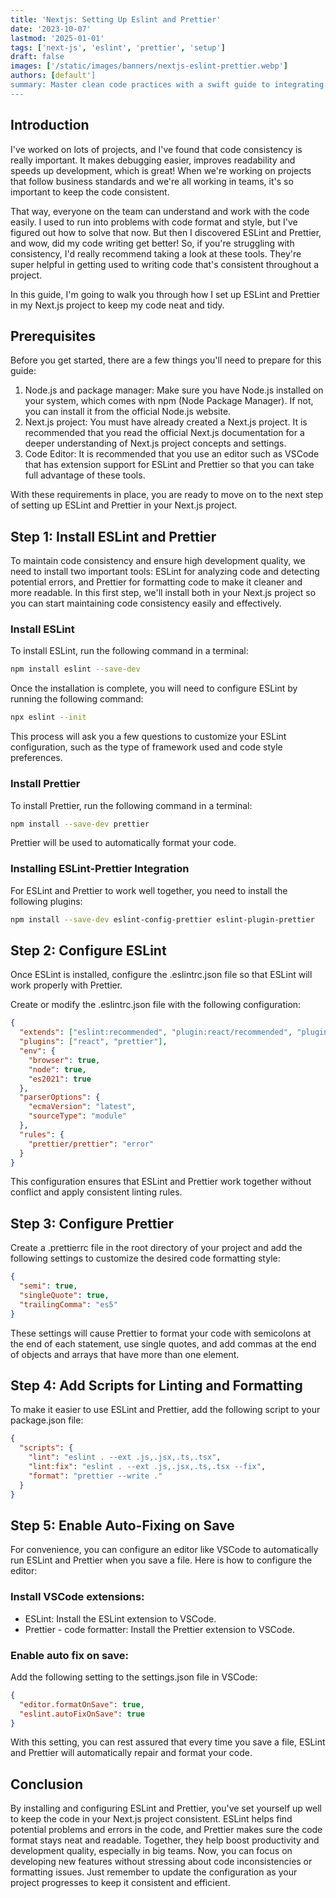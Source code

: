 ```yaml
---
title: 'Nextjs: Setting Up Eslint and Prettier'
date: '2023-10-07'
lastmod: '2025-01-01'
tags: ['next-js', 'eslint', 'prettier', 'setup']
draft: false
images: ['/static/images/banners/nextjs-eslint-prettier.webp']
authors: [default']
summary: Master clean code practices with a swift guide to integrating Eslint and Prettier in your Next.js setup.
---
```


## Introduction

I've worked on lots of projects, and I've found that code consistency is really important. It makes debugging easier, improves readability and speeds up development, which is great! When we're working on projects that follow business standards and we're all working in teams, it's so important to keep the code consistent.

That way, everyone on the team can understand and work with the code easily. I used to run into problems with code format and style, but I've figured out how to solve that now. But then I discovered ESLint and Prettier, and wow, did my code writing get better! So, if you're struggling with consistency, I'd really recommend taking a look at these tools. They're super helpful in getting used to writing code that's consistent throughout a project.

In this guide, I'm going to walk you through how I set up ESLint and Prettier in my Next.js project to keep my code neat and tidy.

## Prerequisites

Before you get started, there are a few things you'll need to prepare for this guide:

1. Node.js and package manager: Make sure you have Node.js installed on your system, which comes with npm (Node Package Manager). If not, you can install it from the official Node.js website.
2. Next.js project: You must have already created a Next.js project. It is recommended that you read the official Next.js documentation for a deeper understanding of Next.js project concepts and settings.
3. Code Editor: It is recommended that you use an editor such as VSCode that has extension support for ESLint and Prettier so that you can take full advantage of these tools.

With these requirements in place, you are ready to move on to the next step of setting up ESLint and Prettier in your Next.js project.

## **Step 1: Install ESLint and Prettier**

To maintain code consistency and ensure high development quality, we need to install two important tools: ESLint for analyzing code and detecting potential errors, and Prettier for formatting code to make it cleaner and more readable. In this first step, we'll install both in your Next.js project so you can start maintaining code consistency easily and effectively.

### Install ESLint

To install ESLint, run the following command in a terminal:

```bash
npm install eslint --save-dev
```

Once the installation is complete, you will need to configure ESLint by running the following command:

```bash
npx eslint --init
```

This process will ask you a few questions to customize your ESLint configuration, such as the type of framework used and code style preferences.

### Install Prettier

To install Prettier, run the following command in a terminal:

```bash
npm install --save-dev prettier
```

Prettier will be used to automatically format your code.

### Installing ESLint-Prettier Integration

For ESLint and Prettier to work well together, you need to install the following plugins:

```bash
npm install --save-dev eslint-config-prettier eslint-plugin-prettier
```

## **Step 2: Configure ESLint**

Once ESLint is installed, configure the .eslintrc.json file so that ESLint will work properly with Prettier.

Create or modify the .eslintrc.json file with the following configuration:

```json
{
  "extends": ["eslint:recommended", "plugin:react/recommended", "plugin:prettier/recommended"],
  "plugins": ["react", "prettier"],
  "env": {
    "browser": true,
    "node": true,
    "es2021": true
  },
  "parserOptions": {
    "ecmaVersion": "latest",
    "sourceType": "module"
  },
  "rules": {
    "prettier/prettier": "error"
  }
}
```

This configuration ensures that ESLint and Prettier work together without conflict and apply consistent linting rules.

## **Step 3: Configure Prettier**

Create a .prettierrc file in the root directory of your project and add the following settings to customize the desired code formatting style:

```json
{
  "semi": true,
  "singleQuote": true,
  "trailingComma": "es5"
}
```

These settings will cause Prettier to format your code with semicolons at the end of each statement, use single quotes, and add commas at the end of objects and arrays that have more than one element.

## **Step 4: Add Scripts for Linting and Formatting**

To make it easier to use ESLint and Prettier, add the following script to your package.json file:

```json
{
  "scripts": {
    "lint": "eslint . --ext .js,.jsx,.ts,.tsx",
    "lint:fix": "eslint . --ext .js,.jsx,.ts,.tsx --fix",
    "format": "prettier --write ."
  }
}
```

## **Step 5: Enable Auto-Fixing on Save**

For convenience, you can configure an editor like VSCode to automatically run ESLint and Prettier when you save a file. Here is how to configure the editor:

### **Install VSCode extensions:**

- ESLint: Install the ESLint extension to VSCode.
- Prettier - code formatter: Install the Prettier extension to VSCode.

### Enable auto fix on save:

Add the following setting to the settings.json file in VSCode:

```json
{
  "editor.formatOnSave": true,
  "eslint.autoFixOnSave": true
}
```

With this setting, you can rest assured that every time you save a file, ESLint and Prettier will automatically repair and format your code.

## Conclusion

By installing and configuring ESLint and Prettier, you've set yourself up well to keep the code in your Next.js project consistent. ESLint helps find potential problems and errors in the code, and Prettier makes sure the code format stays neat and readable. Together, they help boost productivity and development quality, especially in big teams. Now, you can focus on developing new features without stressing about code inconsistencies or formatting issues. Just remember to update the configuration as your project progresses to keep it consistent and efficient.
